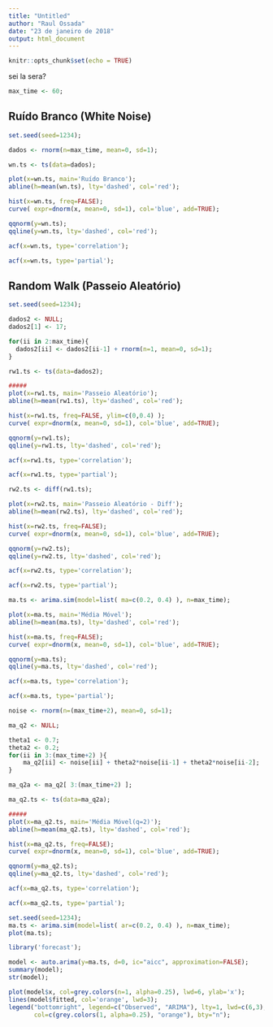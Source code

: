 ```yaml
---
title: "Untitled"
author: "Raul Ossada"
date: "23 de janeiro de 2018"
output: html_document
---
```


```r
knitr::opts_chunk$set(echo = TRUE)
```

sei la
sera?

```r
max_time <- 60;
```



## Ruído Branco (White Noise)

```r
set.seed(seed=1234);

dados <- rnorm(n=max_time, mean=0, sd=1);

wn.ts <- ts(data=dados);

plot(x=wn.ts, main='Ruído Branco');
abline(h=mean(wn.ts), lty='dashed', col='red');

hist(x=wn.ts, freq=FALSE);
curve( expr=dnorm(x, mean=0, sd=1), col='blue', add=TRUE);

qqnorm(y=wn.ts);
qqline(y=wn.ts, lty='dashed', col='red');

acf(x=wn.ts, type='correlation');

acf(x=wn.ts, type='partial');
```



## Random Walk (Passeio Aleatório)

```r
set.seed(seed=1234);

dados2 <- NULL;
dados2[1] <- 17;

for(ii in 2:max_time){
  dados2[ii] <- dados2[ii-1] + rnorm(n=1, mean=0, sd=1);
}

rw1.ts <- ts(data=dados2);

#####
plot(x=rw1.ts, main='Passeio Aleatório');
abline(h=mean(rw1.ts), lty='dashed', col='red');

hist(x=rw1.ts, freq=FALSE, ylim=c(0,0.4) );
curve( expr=dnorm(x, mean=0, sd=1), col='blue', add=TRUE);

qqnorm(y=rw1.ts);
qqline(y=rw1.ts, lty='dashed', col='red');

acf(x=rw1.ts, type='correlation');

acf(x=rw1.ts, type='partial');
```

```r
rw2.ts <- diff(rw1.ts);

plot(x=rw2.ts, main='Passeio Aleatório - Diff');
abline(h=mean(rw2.ts), lty='dashed', col='red');

hist(x=rw2.ts, freq=FALSE);
curve( expr=dnorm(x, mean=0, sd=1), col='blue', add=TRUE);

qqnorm(y=rw2.ts);
qqline(y=rw2.ts, lty='dashed', col='red');

acf(x=rw2.ts, type='correlation');

acf(x=rw2.ts, type='partial');
```

```r
ma.ts <- arima.sim(model=list( ma=c(0.2, 0.4) ), n=max_time);

plot(x=ma.ts, main='Média Móvel');
abline(h=mean(ma.ts), lty='dashed', col='red');

hist(x=ma.ts, freq=FALSE);
curve( expr=dnorm(x, mean=0, sd=1), col='blue', add=TRUE);

qqnorm(y=ma.ts);
qqline(y=ma.ts, lty='dashed', col='red');

acf(x=ma.ts, type='correlation');

acf(x=ma.ts, type='partial');
```


```r
noise <- rnorm(n=(max_time+2), mean=0, sd=1);

ma_q2 <- NULL;

theta1 <- 0.7;
theta2 <- 0.2;
for(ii in 3:(max_time+2) ){
    ma_q2[ii] <- noise[ii] + theta2*noise[ii-1] + theta2*noise[ii-2];
}

ma_q2a <- ma_q2[ 3:(max_time+2) ];

ma_q2.ts <- ts(data=ma_q2a);

#####
plot(x=ma_q2.ts, main='Média Móvel(q=2)');
abline(h=mean(ma_q2.ts), lty='dashed', col='red');

hist(x=ma_q2.ts, freq=FALSE);
curve( expr=dnorm(x, mean=0, sd=1), col='blue', add=TRUE);

qqnorm(y=ma_q2.ts);
qqline(y=ma_q2.ts, lty='dashed', col='red');

acf(x=ma_q2.ts, type='correlation');

acf(x=ma_q2.ts, type='partial');
```

```r
set.seed(seed=1234);
ma.ts <- arima.sim(model=list( ar=c(0.2, 0.4) ), n=max_time);
plot(ma.ts);

library('forecast');

model <- auto.arima(y=ma.ts, d=0, ic="aicc", approximation=FALSE);
summary(model);
str(model);

plot(model$x, col=grey.colors(n=1, alpha=0.25), lwd=6, ylab='x');
lines(model$fitted, col='orange', lwd=3);
legend("bottomright", legend=c("Observed", "ARIMA"), lty=1, lwd=c(6,3),
       col=c(grey.colors(1, alpha=0.25), "orange"), bty="n");

```